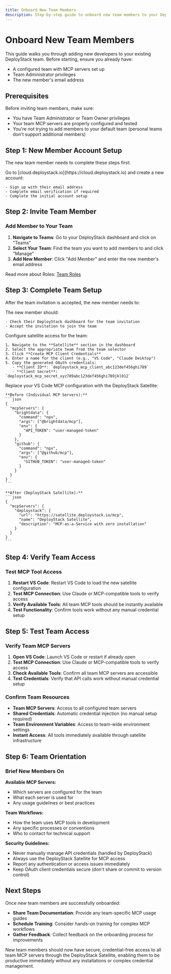 ```yaml
---
title: Onboard New Team Members
description: Step-by-step guide to onboard new team members to your DeployStack team and MCP server environment.
---
```


# Onboard New Team Members

This guide walks you through adding new developers to your existing DeployStack team. Before starting, ensure you already have:

- A configured team with MCP servers set up
- Team Administrator privileges
- The new member's email address

## Prerequisites

Before inviting team members, make sure:

- You have Team Administrator or Team Owner privileges
- Your team MCP servers are properly configured and tested
- You're not trying to add members to your default team (personal teams don't support additional members)

## Step 1: New Member Account Setup

The new team member needs to complete these steps first:

<Steps>
  <Step title="Create DeployStack Account">
    Go to [cloud.deploystack.io](https://cloud.deploystack.io) and create a new account:
    
    - Sign up with their email address
    - Complete email verification if required
    - Complete the initial account setup
  </Step>
</Steps>

## Step 2: Invite Team Member

### Add Member to Your Team

1. **Navigate to Teams**: Go to your DeployStack dashboard and click on "Teams"
2. **Select Your Team**: Find the team you want to add members to and click "Manage"
3. **Add New Member**: Click "Add Member" and enter the new member's email address

Read more about Roles: [Team Roles](/roles)

## Step 3: Complete Team Setup

After the team invitation is accepted, the new member needs to:

<Steps>
  <Step title="Accept Team Invitation">
    The new member should:
    
    - Check their DeployStack dashboard for the team invitation
    - Accept the invitation to join the team
  </Step>
  
  <Step title="Create OAuth Credentials">
    Configure satellite access for the team:
    
    1. Navigate to the **Satellite** section in the dashboard
    2. Select the appropriate team from the team selector
    3. Click **Create MCP Client Credentials**
    4. Enter a name for the client (e.g., "VS Code", "Claude Desktop")
    5. Copy the generated OAuth credentials:
       - **Client ID**: `deploystack_mcp_client_abc123def456ghi789`
       - **Client Secret**: `deploystack_mcp_secret_xyz789abc123def456ghi789jkl012`
  </Step>
  
  <Step title="Update MCP Configuration">
    Replace your VS Code MCP configuration with the DeployStack Satellite:
    
    **Before (Individual MCP Servers):**
    ```json
    {
      "mcpServers": {
        "brightdata": {
          "command": "npx",
          "args": ["@brightdata/mcp"],
          "env": {
            "API_TOKEN": "user-managed-token"
          }
        },
        "github": {
          "command": "npx",
          "args": ["@github/mcp"],
          "env": {
            "GITHUB_TOKEN": "user-managed-token"
          }
        }
      }
    }
    ```
    
    **After (DeployStack Satellite):**
    ```json
    {
      "mcpServers": {
        "deploystack": {
          "url": "https://satellite.deploystack.io/mcp",
          "name": "DeployStack Satellite",
          "description": "MCP-as-a-Service with zero installation"
        }
      }
    }
    ```
  </Step>
</Steps>

## Step 4: Verify Team Access

### Test MCP Tool Access

1. **Restart VS Code**: Restart VS Code to load the new satellite configuration
2. **Test MCP Connection**: Use Claude or MCP-compatible tools to verify access
3. **Verify Available Tools**: All team MCP tools should be instantly available
4. **Test Functionality**: Confirm tools work without any manual credential setup

## Step 5: Test Team Access

### Verify Team MCP Servers

1. **Open VS Code**: Launch VS Code or restart if already open
2. **Test MCP Connection**: Use Claude or MCP-compatible tools to verify access
3. **Check Available Tools**: Confirm all team MCP servers are accessible
4. **Test Credentials**: Verify that API calls work without manual credential setup

### Confirm Team Resources

- **Team MCP Servers**: Access to all configured team servers
- **Shared Credentials**: Automatic credential injection (no manual setup required)
- **Team Environment Variables**: Access to team-wide environment settings
- **Instant Access**: All tools immediately available through satellite infrastructure

## Step 6: Team Orientation

### Brief New Members On

**Available MCP Servers:**
- Which servers are configured for the team
- What each server is used for
- Any usage guidelines or best practices

**Team Workflows:**
- How the team uses MCP tools in development
- Any specific processes or conventions
- Who to contact for technical support

**Security Guidelines:**
- Never manually manage API credentials (handled by DeployStack)
- Always use the DeployStack Satellite for MCP access
- Report any authentication or access issues immediately
- Keep OAuth client credentials secure (don't share or commit to version control)

## Next Steps

Once new team members are successfully onboarded:

- **Share Team Documentation**: Provide any team-specific MCP usage guides
- **Schedule Training**: Consider hands-on training for complex MCP workflows
- **Gather Feedback**: Collect feedback on the onboarding process for improvements

New team members should now have secure, credential-free access to all team MCP servers through the DeployStack Satellite, enabling them to be productive immediately without any installations or complex credential management.